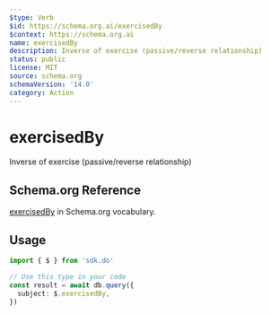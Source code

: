 ```yaml
---
$type: Verb
$id: https://schema.org.ai/exercisedBy
$context: https://schema.org.ai
name: exercisedBy
description: Inverse of exercise (passive/reverse relationship)
status: public
license: MIT
source: schema.org
schemaVersion: '14.0'
category: Action
---
```


# exercisedBy

Inverse of exercise (passive/reverse relationship)

## Schema.org Reference

[exercisedBy](https://schema.org/ExerciseAction) in Schema.org vocabulary.

## Usage

```typescript
import { $ } from 'sdk.do'

// Use this type in your code
const result = await db.query({
  subject: $.exercisedBy,
})
```
